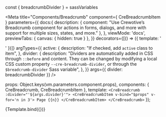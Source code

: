 const { breadcrumbDivider } = sassVariables


<Meta title="Components/Breadcrumb" component={ CreBreadcrumbItem }
  parameters={{
    docs:{
      description: {
        component: "Use Crewotive’s Breadcrumb component for actions in forms, dialogs, and more with support for multiple sizes, states, and more."
      },
    },
    viewMode: 'docs',
    previewTabs: {
      canvas: { hidden: true }
    },
  }}
  decorators={[() => ({ template: '<div class="mt-2"><story/></div>' })]}
  argTypes={{
    active: {
      description: "If checked, add `active` class to item",
    },
    divider: {
      description: "Dividers are automatically added in CSS through `::before` and content. They can be changed by modifying a local CSS custom property `--cre-breadcrumb-divider`, or through the `$breadcrumb-divider` Sass variable",
    },
  }}
  args={{
    divider: breadcrumbDivider
  }}
  />

  props: Object.keys(vm.parameters.component.props),
  components: { CreBreadcrumb, CreBreadcrumbItem },
  template: `
  <CreBreadcrumb :divider="'${args.divider}'">
    <CreBreadcrumbItem v-bind="$props" v-for='n in 3'>
      Page {{n}}
    </CreBreadcrumbItem>
  </CreBreadcrumb>
  `
});

<div className="d-none">

<Story
  name="Breadcrumb">
  {Template.bind({})}
</Story>

</div>


<Title/>
<SubTitle/>
<Description/>

<div className="row">
  <div className="col">
    <Primary/>
  </div>
  <div className="col">
    <ArgsTable story="Breadcrumb" />
  </div>
</div>

### SASS
#### Variables
```SCSS
$breadcrumb-font-size:              null;
$breadcrumb-padding-y:              0;
$breadcrumb-padding-x:              0;
$breadcrumb-item-padding-x:         .5rem;
$breadcrumb-margin-bottom:          1rem;
$breadcrumb-bg:                     null;
$breadcrumb-divider-color:          $gray-600;
$breadcrumb-active-color:           $gray-600;
$breadcrumb-divider:                quote("/"); // just an example
$breadcrumb-divider-flipped:        $breadcrumb-divider;
$breadcrumb-border-radius:          null;
```

<Stories/>